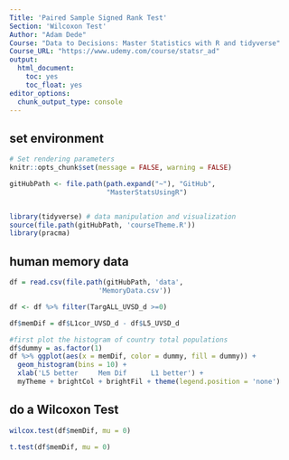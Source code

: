 ```yaml
---
Title: 'Paired Sample Signed Rank Test'
Section: 'Wilcoxon Test'
Author: "Adam Dede"
Course: "Data to Decisions: Master Statistics with R and tidyverse"
Course_URL: "https://www.udemy.com/course/statsr_ad" 
output:
  html_document:
    toc: yes
    toc_float: yes
editor_options:
  chunk_output_type: console
---
```



## set environment

```r

# Set rendering parameters
knitr::opts_chunk$set(message = FALSE, warning = FALSE)

gitHubPath <- file.path(path.expand("~"), "GitHub", 
                        "MasterStatsUsingR")


library(tidyverse) # data manipulation and visualization
source(file.path(gitHubPath, 'courseTheme.R'))
library(pracma)

```

## human memory data

```r
df = read.csv(file.path(gitHubPath, 'data',
                      'MemoryData.csv'))

df <- df %>% filter(TargALL_UVSD_d >=0)

df$memDif = df$L1cor_UVSD_d - df$L5_UVSD_d

#first plot the histogram of country total populations 
df$dummy = as.factor(1)
df %>% ggplot(aes(x = memDif, color = dummy, fill = dummy)) + 
  geom_histogram(bins = 10) + 
  xlab('L5 better     Mem Dif      L1 better') +
  myTheme + brightCol + brightFil + theme(legend.position = 'none')

```

## do a Wilcoxon Test

```r

wilcox.test(df$memDif, mu = 0)

t.test(df$memDif, mu = 0)


```

